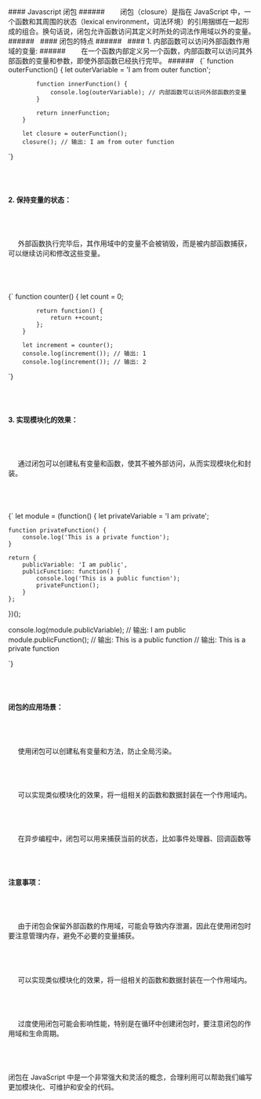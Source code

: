 


<div className="mdx-box">
#### Javascript 闭包
###### &nbsp;
&nbsp;&nbsp;&nbsp;&nbsp;&nbsp;闭包（closure）是指在 JavaScript 中，一个函数和其周围的状态（lexical environment，词法环境）的引用捆绑在一起形成的组合。换句话说，闭包允许函数访问其定义时所处的词法作用域以外的变量。
###### &nbsp;
#### 闭包的特点
###### &nbsp;
####  1. 内部函数可以访问外部函数作用域的变量:
###### &nbsp;
&nbsp;&nbsp;&nbsp;&nbsp;  在一个函数内部定义另一个函数，内部函数可以访问其外部函数的变量和参数，即使外部函数已经执行完毕。
###### &nbsp;
<SyntaxHighlighter language="javascript">
  {`
        function outerFunction() {
            let outerVariable = 'I am from outer function';

            function innerFunction() {
                console.log(outerVariable); // 内部函数可以访问外部函数的变量
            }

            return innerFunction;
        }

        let closure = outerFunction();
        closure(); // 输出: I am from outer function
    
`}
</SyntaxHighlighter>
###### &nbsp;

####  2. 保持变量的状态： 
###### &nbsp;
&nbsp;&nbsp;&nbsp;&nbsp;  外部函数执行完毕后，其作用域中的变量不会被销毁，而是被内部函数捕获，可以继续访问和修改这些变量。
###### &nbsp;
<SyntaxHighlighter language="javascript">
  {`
        function counter() {
            let count = 0;

            return function() {
                return ++count;
            };
        }

        let increment = counter();
        console.log(increment()); // 输出: 1
        console.log(increment()); // 输出: 2

    
`}
</SyntaxHighlighter>
###### &nbsp;

####  3. 实现模块化的效果：
###### &nbsp;
&nbsp;&nbsp;&nbsp;&nbsp;  通过闭包可以创建私有变量和函数，使其不被外部访问，从而实现模块化和封装。
###### &nbsp;
<SyntaxHighlighter language="javascript">
  {`
    let module = (function() {
    let privateVariable = 'I am private';

    function privateFunction() {
        console.log('This is a private function');
    }

    return {
        publicVariable: 'I am public',
        publicFunction: function() {
            console.log('This is a public function');
            privateFunction();
        }
    };
})();

console.log(module.publicVariable); // 输出: I am public
module.publicFunction(); // 输出: This is a public function
                         // 输出: This is a private function


    
`}
</SyntaxHighlighter>
###### &nbsp;

#### 闭包的应用场景：
###### &nbsp;
&nbsp;&nbsp;&nbsp;&nbsp;  使用闭包可以创建私有变量和方法，防止全局污染。
###### &nbsp;
&nbsp;&nbsp;&nbsp;&nbsp;  可以实现类似模块化的效果，将一组相关的函数和数据封装在一个作用域内。
###### &nbsp;
&nbsp;&nbsp;&nbsp;&nbsp;  在异步编程中，闭包可以用来捕获当前的状态，比如事件处理器、回调函数等
###### &nbsp;
#### 注意事项：
###### &nbsp;
&nbsp;&nbsp;&nbsp;&nbsp;  由于闭包会保留外部函数的作用域，可能会导致内存泄漏，因此在使用闭包时要注意管理内存，避免不必要的变量捕获。
###### &nbsp;
&nbsp;&nbsp;&nbsp;&nbsp;  可以实现类似模块化的效果，将一组相关的函数和数据封装在一个作用域内。
###### &nbsp;
&nbsp;&nbsp;&nbsp;&nbsp;  过度使用闭包可能会影响性能，特别是在循环中创建闭包时，要注意闭包的作用域和生命周期。
###### &nbsp;
闭包在 JavaScript 中是一个非常强大和灵活的概念，合理利用可以帮助我们编写更加模块化、可维护和安全的代码。
###### &nbsp;

</div>




